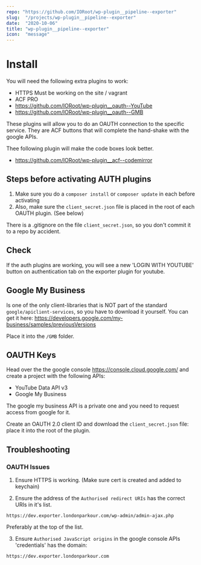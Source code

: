 ```yaml
---
repo: "https://github.com/IORoot/wp-plugin__pipeline--exporter"
slug:  "/projects/wp-plugin__pipeline--exporter"
date:  "2020-10-06"
title: "wp-plugin__pipeline--exporter"
icon:  "message"
---
```



# Install

You will need the following extra plugins to work:

- HTTPS Must be working on the site / vagrant
- ACF PRO
- https://github.com/IORoot/wp-plugin__oauth--YouTube
- https://github.com/IORoot/wp-plugin__oauth--GMB


These plugins will allow you to do an OAUTH connection to the specific service. They are ACF buttons that will complete the hand-shake 
with the google APIs.

Thee following plugin will make the code boxes look better.
- https://github.com/IORoot/wp-plugin__acf--codemirror

## Steps before activating AUTH plugins

1. Make sure you do a `composer install` or `composer update` in each before activating 
1. Also, make sure the `client_secret.json` file is placed in the root of each OAUTH plugin. (See below)

There is a .gitignore on the file `client_secret.json`, so you don't commit it to a repo by accident.

## Check

If the auth plugins are working, you will see a new 'LOGIN WITH YOUTUBE' button on authentication tab on the exporter plugin for youtube.

## Google My Business

Is one of the only client-libraries that is NOT part of the standard `google/apiclient-services`, so you have to download it yourself.
You can get it here: https://developers.google.com/my-business/samples/previousVersions

Place it into the `/GMB` folder.

## OAUTH Keys

Head over the the google console https://console.cloud.google.com/ and create a project with the following APIs:

- YouTube Data API v3
- Google My Business

The google my business API is a private one and you need to request access from google for it.

Create an OAUTH 2.0 client ID and download the `client_secret.json` file: place it into the root of the plugin.

## Troubleshooting

### OAUTH Issues


1. Ensure HTTPS is working. (Make sure cert is created and added to keychain)


2. Ensure the address of the `Authorised redirect URIs` has the correct URIs in it's list.
```
https://dev.exporter.londonparkour.com/wp-admin/admin-ajax.php
```
Preferably at the top of the list.

3. Ensure `Authorised JavaScript origins` in the google console APIs 'credentials' has the 
domain:
```
https://dev.exporter.londonparkour.com
```